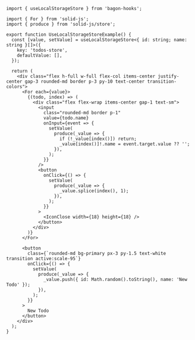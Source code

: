```tsx
import { useLocalStorageStore } from 'bagon-hooks';

import { For } from 'solid-js';
import { produce } from 'solid-js/store';

export function UseLocalStorageStoreExample() {
  const [value, setValue] = useLocalStorageStore<{ id: string; name: string }[]>({
    key: 'todos-store',
    defaultValue: [],
  });

  return (
    <div class="flex h-full w-full flex-col items-center justify-center gap-3 rounded-md border p-3 py-10 text-center transition-colors">
      <For each={value}>
        {(todo, index) => (
          <div class="flex flex-wrap items-center gap-1 text-sm">
            <input
              class="rounded-md border p-1"
              value={todo.name}
              onInput={event => {
                setValue(
                  produce(_value => {
                    if (!_value[index()]) return;
                    _value[index()]!.name = event.target.value ?? '';
                  }),
                );
              }}
            />
            <button
              onClick={() => {
                setValue(
                  produce(_value => {
                    _value.splice(index(), 1);
                  }),
                );
              }}
            >
              <IconClose width={18} height={18} />
            </button>
          </div>
        )}
      </For>

      <button
        class={`rounded-md bg-primary px-3 py-1.5 text-white transition active:scale-95`}
        onClick={() => {
          setValue(
            produce(_value => {
              _value.push({ id: Math.random().toString(), name: 'New Todo' });
            }),
          );
        }}
      >
        New Todo
      </button>
    </div>
  );
}
```
